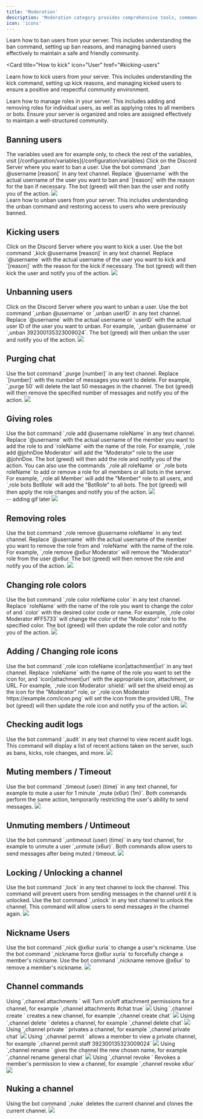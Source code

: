 ```yaml
---
title: 'Moderation'
description: 'Moderation category provides comprehensive tools, commands and guides to help you manage and maintain a safe, respectful, and orderly community on your Discord server. From banning and kicking users to managing roles and permissions, this section covers everything you need to effectively moderate your server. Learn how to use various moderation commands, set up automated moderation features, and ensure your server remains a welcoming place for all members'
icon: 'icons'
---
```


<CardGroup cols={3}>
<Card title="How to ban" icon="shield" href="#banning-users">
  Learn how to ban users from your server. This includes understanding the ban command, 
  setting up ban reasons, and managing banned users effectively to maintain a safe and 
  friendly community.
</Card>

<Card
  title="How to kick"
  icon="User"
  href="#kicking-users"
>
  Learn how to kick users from your server. This includes understanding the kick command, 
  setting up kick reasons, and managing kicked users to ensure a positive and respectful 
  community environment.
</Card>

<Card title="Managing roles" icon="Gear" href="#giving-roles">
  Learn how to manage roles in your server. This includes adding and removing roles for individual users, 
  as well as applying roles to all members or bots. Ensure your server is organized and roles are assigned 
  effectively to maintain a well-structured community.
</Card>

</CardGroup>

## Banning users

<Info>
  The variables used are for example only, to check the rest of the variables,
  visit [/configuration/variables](/configuration/variables)
</Info>

<Steps>
  <Step title="Head over to your Discord Server">
    Click on the Discord Server where you want to ban a user.
  </Step>
  <Step title="Banning the user">
    Use the bot command `,ban @username [reason]` in any text channel. Replace `@username` with the actual username of the user you want to ban and `[reason]` with the reason for the ban if necessary. The bot (greed) will then ban the user and notify you of the action.
  </Step>
</Steps>

<Frame caption="Banning a member">
  <img src="/images/moderation/ban.gif" />
</Frame>
<br />
<CardGroup cols={1}>
  <Card title="How to Unban" icon="shield" href="#unbanning-users">
    Learn how to unban users from your server. This includes understanding the unban command 
    and restoring access to users who were previously banned.
  </Card>
</CardGroup>

## Kicking users

<Steps>
  <Step title="Head over to your Discord Server">
    Click on the Discord Server where you want to kick a user.
  </Step>
  <Step title="Kicking the user">
    Use the bot command `,kick @username [reason]` in any text channel. Replace `@username` with the actual username of the user you want to kick and `[reason]` with the reason for the kick if necessary. The bot (greed) will then kick the user and notify you of the action.
  </Step>
</Steps>

<Frame caption="Kicking a member">
  <img src="/images/moderation/kick.gif" />
</Frame>

## Unbanning users

<Steps>
  <Step title="Head over to your Discord Server">
    Click on the Discord Server where you want to unban a user.
  </Step>
  <Step title="Unbanning the user">
    Use the bot command `,unban @username` or `,unban userID` in any text channel. Replace `@username` with the actual username or `userID` with the actual user ID of the user you want to unban. For example, `,unban @username` or `,unban 392300135323009024`. The bot (greed) will then unban the user and notify you of the action.
  </Step>
</Steps>

<Frame caption="Kicking a member">
  <img src="/images/moderation/unban.gif" />
</Frame>

## Purging chat

<Steps>
  <Step title="Using the purge command">
    Use the bot command `,purge [number]` in any text channel. Replace `[number]` with the number of messages you want to delete. For example, `,purge 50` will delete the last 50 messages in the channel. The bot (greed) will then remove the specified number of messages and notify you of the action.
  </Step>
</Steps>

<Frame caption="Purging chat">
  <img src="/images/moderation/purge.gif" />
</Frame>

## Giving roles

<Steps>
  <Step title="Adding roles">
    Use the bot command `,role add @username roleName` in any text channel. Replace `@username` with the actual username of the member you want to add the role to and `roleName` with the name of the role. For example, `,role add @johnDoe Moderator` will add the "Moderator" role to the user @johnDoe. The bot (greed) will then add the role and notify you of the action.
  </Step>
  <Step title="Managing roles for all or bots">
    You can also use the commands `,role all roleName` or `,role bots roleName` to add or remove a role for all members or all bots in the server. For example, `,role all Member` will add the "Member" role to all users, and `,role bots BotRole` will add the "BotRole" to all bots. The bot (greed) will then apply the role changes and notify you of the action.
  </Step>
</Steps>


<Frame caption="Adding roles">
  <img src="/images/moderation/role1.gif" />
</Frame>

<br />
-- adding gif later
<Frame caption="Wrong gif"> 
  <img src="/images/moderation/role1.gif" />
</Frame>


## Removing roles

<Steps>
  <Step title="Removing roles">
    Use the bot command `,role remove @username roleName` in any text channel. Replace `@username` with the actual username of the member you want to remove the role from and `roleName` with the name of the role. For example, `,role remove @x6ur Moderator` will remove the "Moderator" role from the user @x6ur. The bot (greed) will then remove the role and notify you of the action.
  </Step>
</Steps>

<Frame caption="Removing roles">
  <img src="/images/moderation/role3.gif" />
</Frame>

## Changing role colors

<Steps>
  <Step title="Changing role color">
    Use the bot command `,role color roleName color` in any text channel. Replace `roleName` with the name of the role you want to change the color of and `color` with the desired color code or name. For example, `,role color Moderator #FF5733` will change the color of the "Moderator" role to the specified color. The bot (greed) will then update the role color and notify you of the action.
  </Step>
</Steps>

<Frame caption="Changing role color">
  <img src="/images/moderation/role4.gif" />
</Frame>

## Adding / Changing role icons 

<Steps>
  <Step title="Setting the role icon">
    Use the bot command `,role icon roleName icon|attachment|url` in any text channel. Replace `roleName` with the name of the role you want to set the icon for, and `icon|attachment|url` with the appropriate icon, attachment, or URL. For example, `,role icon Moderator :shield:` will set the shield emoji as the icon for the "Moderator" role, or `,role icon Moderator https://example.com/icon.png` will set the icon from the provided URL. The bot (greed) will then update the role icon and notify you of the action.
  </Step>
</Steps>

<Frame caption="Adding an icon">
  <img src="/images/moderation/role5.gif" />
</Frame>

## Checking audit logs

<Steps>
  <Step title="Viewing recent audit logs">
    Use the bot command `,audit` in any text channel to view recent audit logs. This command will display a list of recent actions taken on the server, such as bans, kicks, role changes, and more.
  </Step>
</Steps>

<Frame caption="Viewing audit logs">
  <img src="/images/moderation/role5.gif" />
</Frame>

## Muting members / Timeout

<Steps>
  <Step title="Muting or Timing Out a User">
    Use the bot command `,timeout (user) (time)` in any text channel, for example to mute a user for 1 minute `,mute (x6ur) (1m)`. Both commands perform the same action, temporarily restricting the user's ability to send messages.
  </Step>
</Steps>

<Frame caption="Muting a member">
  <img src="/images/moderation/timeout.gif" />
</Frame>

## Unmuting members / Untimeout 

<Steps>
  <Step title="Muting or Timing Out a User">
    Use the bot command `,untimeout (user) (time)` in any text channel, for example to unmute a user  `,unmute (x6ur)`. Both commands allow users to send messages after being muted / timeout.
  </Step>
</Steps>

<Frame caption="Muting a member">
  <img src="/images/moderation/untimeout.gif" />
</Frame>

## Locking / Unlocking a channel

<Steps>
  <Step title="Locking a Channel">
    Use the bot command `,lock` in any text channel to lock the channel. This command will prevent users from sending messages in the channel until it is unlocked.
  </Step>
  <Step title="Unlocking a Channel">
    Use the bot command `,unlock` in any text channel to unlock the channel. This command will allow users to send messages in the channel again.
  </Step>
</Steps>

<Frame caption="Locking / Unlocking a channel">
  <img src="/images/moderation/lock-unlock.gif" />
</Frame>

## Nickname Users

<Steps>
  <Step title="Changing a User's Nickname">
    Use the bot command `,nick @x6ur xuria` to change a user's nickname.
  </Step>
  <Step title="Forcing a Nickname Change">
    Use the bot command `,nickname force @x6ur xuria` to forcefully change a member's nickname.
  </Step>
  <Step title="Removing a Nickname">
    Use the bot command `,nickname remove @x6ur` to remove a member's nickname.
  </Step>
</Steps>

<Frame caption="Nickname a member">
  <img src="/images/moderation/nickname.gif" />
</Frame>

## Channel commands


<Steps>
  <Step  title="Turn on/off attachment permissions for a channel">
         Using `,channel attachments <channel> <state>` will Turn on/off attachment permissions for a channel, for example `,channel attachments #chat true`
      <Frame caption="Turning on/off attachment permissions for a channel">
         <img src="/images/moderation/channel1.gif" />
      </Frame>
  </Step>
    <Step  title="Create a new text channel">
         Using `,channel create <name>` creates a new channel, for example `,channel create chat`
      <Frame caption="Creating a new text channel">
         <img src="/images/moderation/channel2.gif" />
      </Frame>
  </Step>
      <Step  title="Delete a text channel">
          Using `,channel delete <name>` deletes a channel, for example `,channel delete chat`
      <Frame caption="Deleting a text channel">
         <img src="/images/moderation/channel3.gif" />
      </Frame>
  </Step>
        <Step  title="Privating a text channel">
          Using `,channel private <name>` privates a channel, for example `,channel private chat`
      <Frame caption="Privating a text channel">
         <img src="/images/moderation/channel4.gif" />
      </Frame>
  </Step>
          <Step  title="Allow a member to view a channel">
          Using `,channel permit <channel> <member>` allows a member to view a private channel, for example `,channel permit staff 392300135323009024`
      <Frame caption="Allowing a member to view a channel">
         <img src="/images/moderation/channel5.gif" />
      </Frame>
  </Step>
            <Step  title="Rename a text channel">
          Using `,channel rename <channel> <new_name>` gives the channel the new chosen name, for example `,channel rename general chat`
      <Frame caption="Renaming a text channel">
         <img src="/images/moderation/channel6.gif" />
      </Frame>
  </Step>
              <Step  title="Revoke a member's permission to view a channel">
          Using `,channel revoke <channel> <member>` Revokes a member's permission to view a channel, for example `,channel revoke x6ur`
      <Frame caption="Revoking a member's permission to view a channel">
         <img src="/images/moderation/channel7.gif" />
      </Frame>
  </Step>
</Steps>

## Nuking a channel 

<Steps>
  <Step title="Nuke a Channel">
    Using the bot command `,nuke` deletes the current channel and clones the current channel.
  </Step>
</Steps>

<Frame caption="Nuking a channel">
  <img src="/images/moderation/nuke.gif" />
</Frame>
